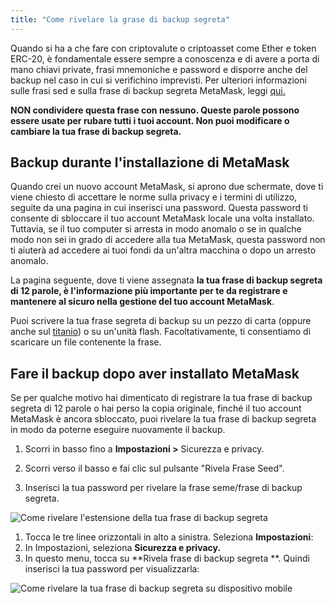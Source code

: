```yaml
---
title: "Come rivelare la grase di backup segreta"
---
```



Quando si ha a che fare con criptovalute o criptoasset come Ether e token ERC-20, è fondamentale essere sempre a conoscenza e di avere a porta di mano chiavi private, frasi mnemoniche e password e disporre anche del backup nel caso in cui si verifichino imprevisti. Per ulteriori informazioni sulle frasi sed e sulla frase di backup segreta MetaMask, leggi [qui.](/getting-started/user-guide-secret-recovery-phrase-password-and-private-keys)

**NON condividere questa frase con nessuno. Queste parole possono essere usate per rubare tutti i tuoi account. Non puoi modificare o cambiare la tua frase di backup segreta.**

## Backup durante l'installazione di MetaMask

Quando crei un nuovo account MetaMask, si aprono due schermate, dove ti viene chiesto di accettare le norme sulla privacy e i termini di utilizzo, seguite da una pagina in cui inserisci una password. Questa password ti consente di sbloccare il tuo account MetaMask locale una volta installato. Tuttavia, se il tuo computer si arresta in modo anomalo o se in qualche modo non sei in grado di accedere alla tua MetaMask, questa password non ti aiuterà ad accedere ai tuoi fondi da un'altra macchina o dopo un arresto anomalo.

La pagina seguente, dove ti viene assegnata **la tua frase di backup segreta di 12 parole, è l'informazione più importante per te da registrare e mantenere al sicuro nella gestione del tuo account MetaMask**.

Puoi scrivere la tua frase segreta di backup su un pezzo di carta (oppure anche sul [titanio](https://www.toughgadget.com/bitcoin-crypto-metal-recovery-seed-wallets/)) o su un'unità flash. Facoltativamente, ti consentiamo di scaricare un file contenente la frase.

## Fare il backup dopo aver installato MetaMask

Se per qualche motivo hai dimenticato di registrare la tua frase di backup segreta di 12 parole o hai perso la copia originale, finché il tuo account MetaMask è ancora sbloccato, puoi rivelare la tua frase di backup segreta in modo da poterne eseguire nuovamente il backup.

<Tabs>

<TabItem value="Estensione" label="Estensione">

1. Scorri in basso fino a **Impostazioni >** Sicurezza e privacy.

2. Scorri verso il basso e fai clic sul pulsante "Rivela Frase Seed".

3. Inserisci la tua password per rivelare la frase seme/frase di backup segreta.

<div class="center-container">
  <div class="img-medium">
    <img
      src={
        require("../../../../../img/i18n/legacy/How_to_reveal_your_secret_recovery_phrase_extension.gif")
          .default
      }
      alt="Come rivelare l'estensione della tua frase di backup segreta"
    />
  </div>
</div>

</TabItem>

<TabItem value="App mobile" label="App mobile">

1. Tocca le tre linee orizzontali in alto a sinistra. Seleziona **Impostazioni**:
2. In Impostazioni, seleziona **Sicurezza e privacy.**
3. In questo menu, tocca su **Rivela frase di backup segreta **. Quindi inserisci la tua password per visualizzarla:

<div class="center-container">
  <div class="img-medium">
    <img
      src={
        require("../../../../../img/i18n/legacy/How_to_reveal_your_secret_recovery_phrase_Mobile.gif")
          .default
      }
      alt="Come rivelare la tua frase di backup segreta su dispositivo mobile"
    />
  </div>
</div>

</TabItem>

</Tabs>
